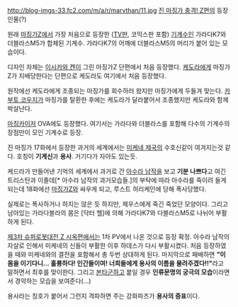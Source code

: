 http://blog-imgs-33.fc2.com/m/a/r/marvthan/11.jpg
[[진 마징가 충격! Z편]]의 등장인물(?)

원래 [[마징가Z]]에서 가장 처음으로 등장한 ([[TV판]], 코믹스판 포함) [[기계수]]인 가라다K7와 더블라스M5가 합체된 기계수. 가라다K7의 어깨에 더블라스M5의 머리가 붙어 있는 모습이다.

디자인 자체는 [[이시카와 켄]]이 그린 마징가Z 단편에서 처음 등장했다. [[케도라]]에게 마징가Z가 지배당한다는 단편으로 케도라도 여기에서 처음 등장했다.

원작에선 케도라에게 조종되는 마징가를 회수하러 왔지만 마징가에게 두들겨 맞는다. [[카부토 코우지]]가 마징가를 탈환한 후에는 케도라가 달라붙어서 조종했지만 케도라와 함께 박살난다.

[[마징카이저]] OVA에도 등장했다. 여기서는 가라다와 더블라스를 포함해 다수의 기계수의 장점만이 모인 기계수로 등장.

진 마징가 17화에서 등장한 과거의 세계에서는 [[미케네 제국]]의 수호신같이 여겨지는것 같다. 호칭이 '''기계신'''과 '''용사'''.  거기다가 자아도 있는듯.

케드라가 만들어낸 기억의 세계에서 과거로 간 [[아수라 남작]]을 보고 '''기분 나쁘다'''고 여긴 트리스탄과 이졸데[* 아수라 남작의 과거모습들.]의 부탁에 따라 아수라를 죽이려 들게되는데 18화에선 [[마징가Z]]와 싸우게 되고, 루스트 허리케인에 당해 폭사당했다.

실제로는 폭사하거나 하지는 않은 듯 하지만, 제우스에게 죽긴 죽었던 모양이다. 그리고 남아있는 가라다블라의 몸은 [닥터 헬]에 의해 가라다K7와 다블라스M5로 나뉘어 부활하게 된다.

[[제3차 슈퍼로봇대전 Z 시옥편]]에서는 1차 PV에서 나온 것으로 등장 확정. 아수라 남작의 자살로 인해서 미케네의 신들이 부활한 이후 하데스가 다시 부활시켰다. 처음 등장하였을 때와 미케네와의 결전을 포함해서 총 두번 상대하게 된다. 마지막으로 패배하면 '''"이 몸을 이기다니... 훌륭하다! 인간들이여! 너희들에게 용사의 이름을 물려주겠다!!"'''라고 말하면서 최후를 맞이한다. 그리고 [[본타군]]하고 붙일 경우 '''인류문명의 궁극의 모습'''이라면서 경악하는 모습을 보여준다(…)

용사라는 칭호가 붙어서 그런지 격파하면 주는 강화파츠가 '''용사의 증표'''이다.
